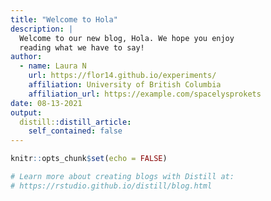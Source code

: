 ```yaml
---
title: "Welcome to Hola"
description: |
  Welcome to our new blog, Hola. We hope you enjoy 
  reading what we have to say!
author:
  - name: Laura N 
    url: https://flor14.github.io/experiments/
    affiliation: University of British Columbia
    affiliation_url: https://example.com/spacelysprokets
date: 08-13-2021
output:
  distill::distill_article:
    self_contained: false
---
```


```r
knitr::opts_chunk$set(echo = FALSE)

# Learn more about creating blogs with Distill at:
# https://rstudio.github.io/distill/blog.html

```



